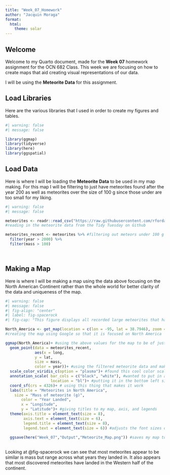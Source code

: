 ```yaml
---
title: "Week_07_Homework"
author: "Jacquin Moraga"
format:
  html:
    theme: solar
---
```


## Welcome

Welcome to my Quarto document, made for the **Week 07** homework assignment for the OCN 682 Class. This week we are focusing on how to create maps that aid creating visual representations of our data.

I will be using the **Meteorite Data** for this assignment.


## Load Libraries

Here are the various libraries that I used in order to create my figures and tables.

```r
#| warning: false
#| message: false

library(ggmap)
library(tidyverse)
library(here)
library(ggspatial)
```


## Load Data

Here is where I will be loading the **Meteorite Data** to be used in my map making. For this map I will be filtering to just have meteorites found after the year 200 as well as meteorites over the size of 100 g since those under are too small for my liking.

```r
#| warning: false
#| message: false

meteorites <- readr::read_csv("https://raw.githubusercontent.com/rfordatascience/tidytuesday/main/data/2019/2019-06-11/meteorites.csv") 
#reading in the meteorite data from the Tidy Tuesday on Github

meteorites_recent <- meteorites %>% #filtering out meteors under 100 g and landed before the 2000's
  filter(year > 2000) %>%
  filter(mass > 100)




```


## Making a Map

Here is where I will be making a map using the data above focusing on the North American Continent rather than the whole world for better clarity of the data and uniqueness of the map.

```r
#| warning: false
#| message: false
#| fig-align: "center"
#| label: fig-spacerock
#| fig-cap: "This figure displays all recorded large meteorites that have landed in North America after the year 2000."

North_America <- get_map(location = c(lon = -95, lat = 38.7946), zoom = 4) 
#creating the map using Google so that it is focused on North America

ggmap(North_America)+ #using the above values for the map to be of just North America
  geom_point(data = meteorites_recent,
             aes(x = long,
             y = lat,
             size = mass,
             color = year))+ #using the filtered meteorite data and making point size by mass and the color of each point by the year it landed
  scale_color_viridis_c(option = "plasma")+ #found this cool color scale for the year (which is also colorblind friendly I think)
  annotation_scale( bar_cols = c("black", "white"), #wanted to put in a scale bar since it is applicable for determining distances between meteorites
                    location = "bl")+ #putting it in the bottom left since it doesn't cover anything there
  coord_sf(crs = 4326)+ # using this thing that makes it work
  labs(title = "Meteorites in North America",
    size = "Mass of meteorite (g)",
       color = "Year Landed",
       x = "Longitude",
       y = "Latitude")+ #giving titles to my map, axis, and legends
  theme(axis.title = element_text(size = 8),
        axis.text = element_text(size = 6),
        legend.title = element_text(size = 8),
        legend.text = element_text(size = 6)) #adjusts the font sizes of the text on my map
  
  ggsave(here("Week_07","Output","Meteorite_Map.png")) #saves my map to my output folder
  


```

Looking at @fig-spacerock we can see that most meteorites appear to be similar is mass but range across what years they landed in. It also appears that most discovered meteorites have landed in the Western half of the continent.
